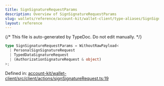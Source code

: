 ```yaml
---
title: SignSignatureRequestParams
description: Overview of SignSignatureRequestParams
slug: wallets/reference/account-kit/wallet-client/type-aliases/SignSignatureRequestParams
layout: reference
---
```


{/* This file is auto-generated by TypeDoc. Do not edit manually. */}

```ts
type SignSignatureRequestParams = WithoutRawPayload<
  | PersonalSignSignatureRequest
  | TypedDataSignatureRequest
  | (AuthorizationSignatureRequest & object)
>;
```

Defined in: [account-kit/wallet-client/src/client/actions/signSignatureRequest.ts:19](https://github.com/alchemyplatform/aa-sdk/blob/17aad1f572375d42a06c7e3238078a88a435d459/account-kit/wallet-client/src/client/actions/signSignatureRequest.ts#L19)
